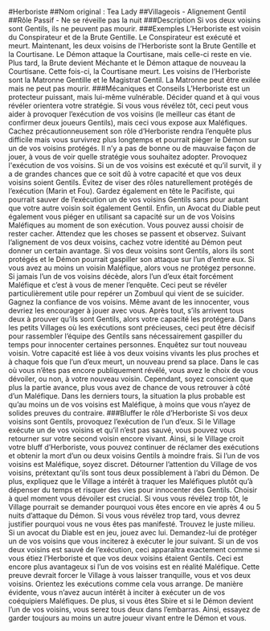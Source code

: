 #Herboriste 
##Nom original : Tea Lady
##Villageois - Alignement Gentil
##Rôle Passif - Ne se réveille pas la nuit
###Description
Si vos deux voisins sont Gentils, ils ne peuvent pas mourir.
###Exemples
L’Herboriste est voisin du Conspirateur et de la Brute Gentille. Le Conspirateur est exécuté et meurt. Maintenant, les deux voisins de l’Herboriste sont la Brute Gentille et la Courtisane. Le Démon attaque la Courtisane, mais celle-ci reste en vie. Plus tard, la Brute devient Méchante et le Démon attaque de nouveau la Courtisane. Cette fois-ci, la Courtisane meurt.
Les voisins de l’Herboriste sont la Matronne Gentille et le Magistrat Gentil. La Matronne peut être exilée mais ne peut pas mourir.
###Mécaniques et Conseils
L’Herboriste est un protecteur puissant, mais lui-même vulnérable. Décider quand et à qui vous révéler orientera votre stratégie. Si vous vous révélez tôt, ceci peut vous aider à provoquer l’exécution de vos voisins (le meilleur cas étant de confirmer deux joueurs Gentils), mais ceci vous expose aux Maléfiques. Cachez précautionneusement son rôle d’Herboriste rendra l’enquête plus difficile mais vous survivrez plus longtemps et pourrait piéger le Démon sur un de vos voisins protégés. Il n’y a pas de bonne ou de mauvaise façon de jouer, à vous de voir quelle stratégie vous souhaitez adopter.
Provoquez l'exécution de vos voisins. Si un de vos voisins est exécuté et qu’il survit, il y a de grandes chances que ce soit dû à votre capacité et que vos deux voisins soient Gentils. Évitez de viser des rôles naturellement protégés de l’exécution (Marin et Fou). Gardez également en tête le Pacifiste, qui pourrait sauver de l’exécution un de vos voisins Gentils sans pour autant que votre autre voisin soit également Gentil. Enfin, un Avocat du Diable peut également vous piéger en utilisant sa capacité sur un de vos Voisins Maléfiques au moment de son exécution.
Vous pouvez aussi choisir de rester cacher. Attendez que les choses se passent et observez. Suivant l’alignement de vos deux voisins, cachez votre identité au Démon peut donner un certain avantage. Si vos deux voisins sont Gentils, alors ils sont protégés et le Démon pourrait gaspiller son attaque sur l’un d’entre eux. Si vous avez au moins un voisin Maléfique, alors vous ne protégez personne. Si jamais l’un de vos voisins décède, alors l’un d’eux était forcément Maléfique et c’est à vous de mener l’enquête. Ceci peut se révéler particulièrement utile pour repérer un Zombuul qui vient de se suicider.
Gagnez la confiance de vos voisins. Même avant de les innocenter, vous devriez les encourager à jouer avec vous. Après tout, s’ils arrivent tous deux à prouver qu’ils sont Gentils, alors votre capacité les protégera. Dans les petits Villages où les exécutions sont précieuses, ceci peut être décisif pour rassembler l’équipe des Gentils sans nécessairement gaspiller du temps pour innocenter certaines personnes.
Enquêtez sur tout nouveau voisin. Votre capacité est liée à vos deux voisins vivants les plus proches et à chaque fois que l’un d’eux meurt, un nouveau prend sa place. Dans le cas où vous n’êtes pas encore publiquement révélé, vous avez le choix de vous dévoiler, ou non, à votre nouveau voisin. Cependant, soyez conscient que plus la partie avance, plus vous avez de chance de vous retrouver à côté d’un Maléfique. Dans les derniers tours, la situation la plus probable est qu’au moins un de vos voisins est Maléfique, à moins que vous n’ayez de solides preuves du contraire.
###Bluffer le rôle d’Herboriste
Si vos deux voisins sont Gentils, provoquez l’exécution de l’un d’eux. Si le Village exécute un de vos voisins et qu’il n’est pas sauvé, vous pouvez vous retourner sur votre second voisin encore vivant. Ainsi, si le Village croit votre bluff d’Herboriste, vous pouvez continuer de réclamer des exécutions et obtenir la mort d’un ou deux voisins Gentils à moindre frais.
Si l’un de vos voisins est Maléfique, soyez discret. Détourner l’attention du Village de vos voisins, prétextant qu’ils sont tous deux possiblement à l’abri du Démon. De plus, expliquez que le Village a intérêt à traquer les Maléfiques plutôt qu’à dépenser du temps et risquer des vies pour innocenter des Gentils.
Choisir à quel moment vous dévoiler est crucial. Si vous vous révélez trop tôt, le Village pourrait se demander pourquoi vous êtes encore en vie après 4 ou 5 nuits d’attaque du Démon. Si vous vous révélez trop tard, vous devrez justifier pourquoi vous ne vous êtes pas manifesté. Trouvez le juste milieu.
Si un avocat du Diable est en jeu, jouez avec lui. Demandez-lui de protéger un de vos voisins que vous inciterez à exécuter le jour suivant. Si un de vos deux voisins est sauvé de l’exécution, ceci apparaîtra exactement comme si vous étiez l’Herboriste et que vos deux voisins étaient Gentils. Ceci est encore plus avantageux si l’un de vos voisins est en réalité Maléfique. Cette preuve devrait forcer le Village à vous laisser tranquille, vous et vos deux voisins.
Orientez les exécutions comme cela vous arrange. De manière évidente, vous n’avez aucun intérêt à inciter à exécuter un de vos coéquipiers Maléfiques. De plus, si vous êtes Sbire et si le Démon devient l’un de vos voisins, vous serez tous deux dans l’embarras. Ainsi, essayez de garder toujours au moins un autre joueur vivant entre le Démon et vous.
